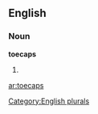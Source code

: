 
==English==

===Noun===
'''toecaps'''

# {{plural of|[[toecap]]}}

{{anagrams:en/aceopst}}
[[Category:English plurals]]

[[ar:toecaps]]